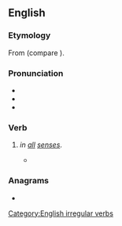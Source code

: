 ==English==

===Etymology===
From {{etyl|fro|en}} {{m|fro|repaier||to pay back}} (compare {{cog|fr|repayer||to pay again}}).

===Pronunciation===
* {{IPA|en|/ɹiˈpeɪ/}}
* {{audio|en|en-us-repay.ogg|Audio (US)}}
* {{rhymes|en|eɪ|s=2}}

===Verb===
{{en-verb|repays|repaying|repaid}}

# {{synonym of|en|pay back}} ''in [[all]] [[sense]]s''.
#: {{ux|en|I finally '''repaid''' my student loans, just before sending my kids to college.}}
#* {{quote-journal|en|year=1962|month=April|title=Talking of Trains: Short-sighted approach to profits?|journal=Modern Railways|page=219|text=On the results of the Kent Coast electrification, which is known to be '''repaying''' so far a satisfactory return on the investment in it, a Waterloo-Bournemouth scheme shows reasonable financial promise.}}

===Anagrams===
* {{anagrams|en|a=aepry|Payer|Peary|apery|payer|peary|praye|rapey}}

[[Category:English irregular verbs]]